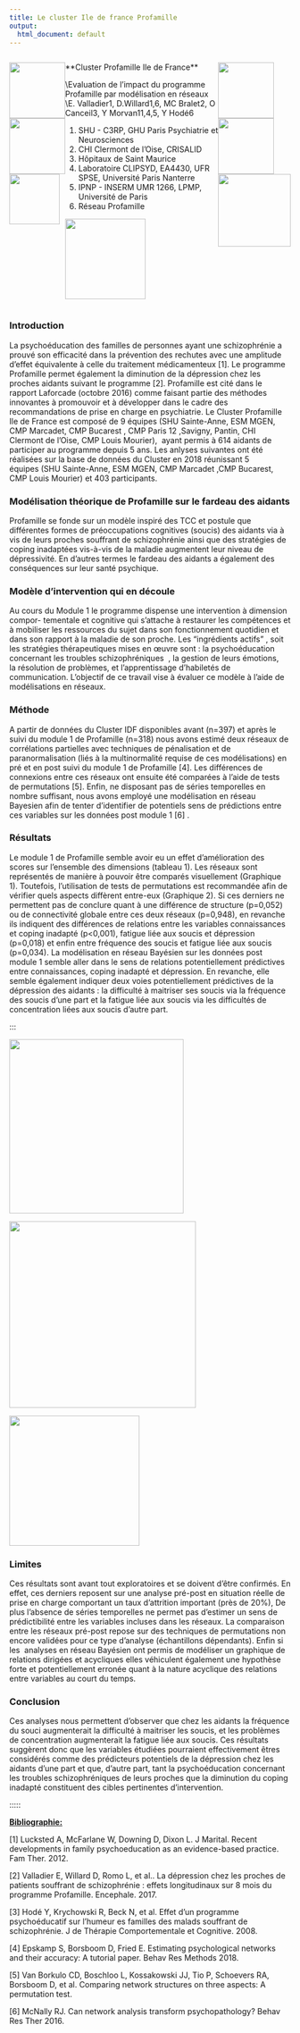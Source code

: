 ```yaml
---
title: Le cluster Ile de france Profamille
output:
  html_document: default
---
```


:::: {style="display: flex;"}
:::{}
![](NanterreU.png){width="100"} 
![](Clipsyd.png){width="100"} 
![](Inserm.png){width="90"}
:::
:::{}
\**Cluster Profamille Ile de France**

\\Evaluation de l'impact du programme Profamille par modélisation en réseaux 
\\E. Valladier1, D.Willard1,6, MC Bralet2, O Canceil3, Y Morvan11,4,5, Y Hodé6

1.  SHU - C3RP, GHU Paris Psychiatrie et Neurosciences
2.  CHI Clermont de l'Oise, CRISALID
3.  Hôpitaux de Saint Maurice
4.  Laboratoire CLIPSYD, EA4430, UFR SPSE, Université Paris Nanterre
5.  IPNP - INSERM UMR 1266, LPMP, Université de Paris
6.  Réseau Profamille 

![](Picture 1.png){width="144"}
:::
:::{}
![](PierreDecker.png){width="100"} 
![](C3RP.png){width="100"} 
![](GHU.png){width="130"}
:::
::::

::::: {style="display: flex;"}
:::

### **Introduction**

La psychoéducation des familles de personnes ayant une schizophrénie a prouvé son efficacité dans la prévention des rechutes avec une amplitude d'effet équivalente à celle du traitement médicamenteux [1]. Le programme Profamille permet également la diminution de la dépression chez les proches aidants suivant le programme [2]. Profamille est cité dans le rapport Laforcade (octobre 2016) comme faisant partie des méthodes innovantes à promouvoir et à développer dans le cadre des recommandations de prise en charge en psychiatrie. Le Cluster Profamille Ile de France est composé de 9 équipes (SHU Sainte-Anne, ESM MGEN, CMP Marcadet, CMP Bucarest , CMP Paris 12 ,Savigny, Pantin, CHI Clermont de l'Oise, CMP Louis Mourier),  ayant permis à 614 aidants de participer au programme depuis 5 ans. Les anlyses suivantes ont été réalisées sur la base de données du Cluster en 2018 réunissant 5 équipes (SHU Sainte-Anne, ESM MGEN, CMP Marcadet ,CMP Bucarest, CMP Louis Mourier) et 403 participants.

### Modélisation théorique de Profamille sur le fardeau des aidants

Profamille se fonde sur un modèle inspiré des TCC et postule que différentes formes de préoccupations cognitives (soucis) des aidants via à vis de leurs proches souffrant de schizophrénie ainsi que des stratégies de coping inadaptées vis-à-vis de la maladie augmentent leur niveau de dépressivité. En d'autres termes le fardeau des aidants a également des conséquences sur leur santé psychique.

### Modèle d'intervention qui en découle

Au cours du Module 1 le programme dispense une intervention à dimension compor- tementale et cognitive qui s'attache à restaurer les compétences et à mobiliser les ressources du sujet dans son fonctionnement quotidien et dans son rapport à la maladie de son proche. Les "ingrédients actifs" , soit les stratégies thérapeutiques mises en œuvre sont : la psychoéducation concernant les troubles schizophréniques  , la gestion de leurs émotions, la résolution de problèmes, et l'apprentissage d'habiletés de communication. L'objectif de ce travail vise à évaluer ce modèle à l'aide de modélisations en réseaux.

### Méthode

A partir de données du Cluster IDF disponibles avant (n=397) et après le suivi du module 1 de Profamille (n=318) nous avons estimé deux réseaux de corrélations partielles avec techniques de pénalisation et de paranormalisation (liés à la multinormalité requise de ces modélisations) en pré et en post suivi du module 1 de Profamille [4]. Les différences de connexions entre ces réseaux ont ensuite été comparées à l'aide de tests de permutations [5]. Enfin, ne disposant pas de séries temporelles en nombre suffisant, nous avons employé une modélisation en réseau Bayesien afin de tenter d'identifier de potentiels sens de prédictions entre ces variables sur les données post module 1 [6] .

### Résultats

Le module 1 de Profamille semble avoir eu un effet d'amélioration des scores sur l'ensemble des dimensions (tableau 1). Les réseaux sont représentés de manière à pouvoir être comparés visuellement (Graphique 1). Toutefois, l'utilisation de tests de permutations est recommandée afin de vérifier quels aspects diffèrent entre-eux (Graphique 2). Si ces derniers ne permettent pas de conclure quant à une différence de structure (p=0,052) ou de connectivité globale entre ces deux réseaux (p=0,948), en revanche ils indiquent des différences de relations entre les variables connaissances et coping inadapté (p\<0,001), fatigue liée aux soucis et dépression (p=0,018) et enfin entre fréquence des soucis et fatigue liée aux soucis (p=0,034). La modélisation en réseau Bayésien sur les données post module 1 semble aller dans le sens de relations potentiellement prédictives entre connaissances, coping inadapté et dépression. En revanche, elle semble également indiquer deux voies potentiellement prédictives de la dépression des aidants : la difficulté à maitriser ses soucis via la fréquence des soucis d'une part et la fatigue liée aux soucis via les difficultés de concentration liées aux soucis d'autre part. 

:::

:::{}

![](Tableau_correlation.png){width="312"}

![](Graphreseau_correlation.png){width="334"}

![](Reseau_bayesien.png){width="233"}

### Limites

Ces résultats sont avant tout exploratoires et se doivent d'être confirmés. En effet, ces derniers reposent sur une analyse pré-post en situation réelle de prise en charge comportant un taux d'attrition important (près de 20%), De plus l'absence de séries temporelles ne permet pas d'estimer un sens de prédictibilité entre les variables incluses dans les réseaux. La comparaison entre les réseaux pré-post repose sur des techniques de permutations non encore validées pour ce type d'analyse (échantillons dépendants). Enfin si les  analyses en réseau Bayésien ont permis de modéliser un graphique de relations dirigées et acycliques elles véhiculent également une hypothèse forte et potentiellement erronée quant à la nature acyclique des relations entre variables au court du temps.     

### Conclusion

Ces analyses nous permettent d'observer que chez les aidants la fréquence du souci augmenterait la difficulté à maitriser les soucis, et les problèmes de concentration augmenterait la fatigue liée aux soucis. Ces résultats suggèrent donc que les variables étudiées pourraient effectivement êtres considérés comme des prédicteurs potentiels de la dépression chez les aidants d'une part et que, d'autre part, tant la psychoéducation concernant les troubles schizophréniques de leurs proches que la diminution du coping inadapté constituent des cibles pertinentes d'intervention.

:::
:::::

[**Bibliographie:**]{.ul}

[1] Lucksted A, McFarlane W, Downing D, Dixon L. J Marital. Recent developments in family psychoeducation as an evidence-based practice. Fam Ther. 2012.

[2] Valladier E, Willard D, Romo L, et al.. La dépression chez les proches de patients souffrant de schizophrénie : effets longitudinaux sur 8 mois du programme Profamille. Encephale. 2017.

[3] Hodé Y, Krychowski R, Beck N, et al. Effet d'un programme psychoéducatif sur l'humeur es familles des malads souffrant de schizophrénie. J de Thérapie Comportementale et Cognitive. 2008.

[4] Epskamp S, Borsboom D, Fried E. Estimating psychological networks and their accuracy: A tutorial paper. Behav Res Methods 2018.

[5] Van Borkulo CD, Boschloo L, Kossakowski JJ, Tio P, Schoevers RA, Borsboom D, et al. Comparing network structures on three aspects: A permutation test.

[6] McNally RJ. Can network analysis transform psychopathology? Behav Res Ther 2016.
